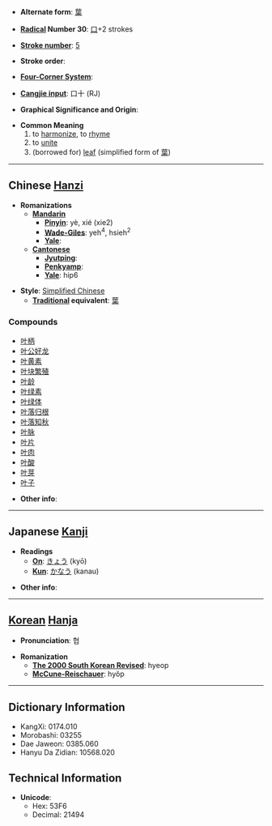 * '''Alternate form''': [[葉]]

* '''[[Wiktionary:Chinese radical index| Radical]] Number 30''': [[Wiktionary:Chinese radical index 口|口]]+2 strokes

* '''[[Wiktionary:Chinese total strokes index|Stroke number]]''': [[Wiktionary:Chinese total strokes index 5|5]]

* '''Stroke order''': 

* '''[[Wiktionary:Chinese four corner index|Four-Corner System]]''': 

* '''[[Wiktionary:Chinese Cangjie index|Cangjie input]]''': 口十 (RJ)

* '''Graphical Significance and Origin''': 

* '''Common Meaning'''
*# to [[harmonize]], to [[rhyme]]
*# to [[unite]]
*# (borrowed for) [[leaf]] (simplified form of [[葉]])


----

== Chinese [[Hanzi]] ==

* '''Romanizations'''
** '''[[Mandarin]]'''
*** '''[[Pinyin]]''': yè, xié (xie2)
*** '''[[Wade-Giles]]''': yeh<sup>4</sup>, hsieh<sup>2</sup>
*** '''[[Yale]]''': 
** '''[[Cantonese]]'''
***'''[[Jyutping]]''':
***'''[[Penkyamp]]''': 
***'''[[Yale]]''': hip6

* '''Style''': [[Simplified Chinese]] 
** '''[[Traditional Chinese|Traditional]] equivalent''': [[葉]]

===Compounds===
*[[叶柄]]
*[[叶公好龙]]
*[[叶黄素]]
*[[叶块繁殖]]
*[[叶龄]]
*[[叶绿素]]
*[[叶绿体]]
*[[叶落归根]]
*[[叶落知秋]]
*[[叶脉]]
*[[叶片]]
*[[叶肉]]
*[[叶酸]]
*[[叶芽]]
*[[叶子]]

* '''Other info''': 

----

== Japanese [[Kanji]] ==

* '''Readings'''
** '''[[On]]''': [[きょう]] (kyō)
** '''[[Kun]]''': [[かなう]] (kanau)

* '''Other info''':  

----

== [[Korean]] [[Hanja]] ==

* '''Pronunciation''': 협

* '''Romanization'''
** '''[[The 2000 South Korean Revised Romanization|The 2000 South Korean Revised]]''': hyeop
** '''[[McCune-Reischauer]]''': hyŏp

----

== Dictionary Information ==

* KangXi: 0174.010
* Morobashi: 03255
* Dae Jaweon: 0385.060
* Hanyu Da Zidian: 10568.020

== Technical Information ==

* '''Unicode''':
** Hex: 53F6
** Decimal: 21494